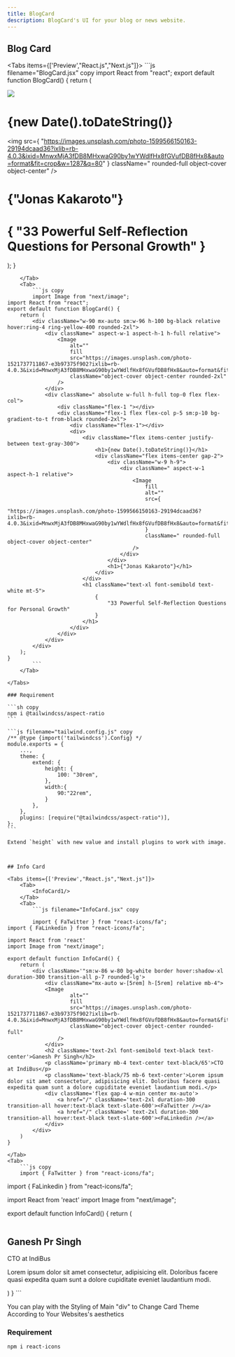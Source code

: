 ```yaml
---
title: BlogCard
description: BlogCard's UI for your blog or news website.
---
```


## Blog Card

<Tabs items={['Preview',"React.js","Next.js"]}>
    <Tab>
        <BlogCard/>
    </Tab>
    <Tab>
        ```js filename="BlogCard.jsx" copy
import React from "react";
export default function BlogCard() {
	return (
		<div className="w-90 mx-auto sm:w-96 h-100 bg-black relative hover:ring-4 ring-yellow-400 rounded-2xl">
			<div className=" aspect-w-1 aspect-h-1 h-full ">
				<img
					src="https://images.unsplash.com/photo-1521737711867-e3b97375f902?ixlib=rb-4.0.3&ixid=MnwxMjA3fDB8MHxwaG90by1wYWdlfHx8fGVufDB8fHx8&auto=format&fit=crop&w=1287&q=80"
					className="object-cover object-center rounded-2xl"
				/>
			</div>
			<div className=" absolute w-full h-full top-0 flex flex-col">
				<div className="flex-1 "></div>
				<div className="flex-1 flex flex-col p-5 sm:p-10 bg-gradient-to-t from-black rounded-2xl">
					<div className="flex-1"></div>
					<div>
						<div className="flex items-center justify-between text-gray-300">
							<h1>{new Date().toDateString()}</h1>
							<div className="flex items-center gap-2">
								<div className="w-9 h-9">
									<div className=" aspect-w-1 aspect-h-1">
										<img
											src={
												"https://images.unsplash.com/photo-1599566150163-29194dcaad36?ixlib=rb-4.0.3&ixid=MnwxMjA3fDB8MHxwaG90by1wYWdlfHx8fGVufDB8fHx8&auto=format&fit=crop&w=1287&q=80"
											}
											className=" rounded-full object-cover object-center"
										/>
									</div>
								</div>
								<h1>{"Jonas Kakaroto"}</h1>
							</div>
						</div>
						<h1 className="text-xl font-semibold text-white mt-5">
							{
								"33 Powerful Self-Reflection Questions for Personal Growth"
							}
						</h1>
					</div>
				</div>
			</div>
		</div>
	);
}
````
    </Tab>
    <Tab>
        ```js copy
        import Image from "next/image";
import React from "react";
export default function BlogCard() {
	return (
		<div className="w-90 mx-auto sm:w-96 h-100 bg-black relative hover:ring-4 ring-yellow-400 rounded-2xl">
			<div className=" aspect-w-1 aspect-h-1 h-full relative">
				<Image
					alt=""
					fill
					src="https://images.unsplash.com/photo-1521737711867-e3b97375f902?ixlib=rb-4.0.3&ixid=MnwxMjA3fDB8MHxwaG90by1wYWdlfHx8fGVufDB8fHx8&auto=format&fit=crop&w=1287&q=80"
					className="object-cover object-center rounded-2xl"
				/>
			</div>
			<div className=" absolute w-full h-full top-0 flex flex-col">
				<div className="flex-1 "></div>
				<div className="flex-1 flex flex-col p-5 sm:p-10 bg-gradient-to-t from-black rounded-2xl">
					<div className="flex-1"></div>
					<div>
						<div className="flex items-center justify-between text-gray-300">
							<h1>{new Date().toDateString()}</h1>
							<div className="flex items-center gap-2">
								<div className="w-9 h-9">
									<div className=" aspect-w-1 aspect-h-1 relative">
										<Image
											fill
											alt=""
											src={
												"https://images.unsplash.com/photo-1599566150163-29194dcaad36?ixlib=rb-4.0.3&ixid=MnwxMjA3fDB8MHxwaG90by1wYWdlfHx8fGVufDB8fHx8&auto=format&fit=crop&w=1287&q=80"
											}
											className=" rounded-full object-cover object-center"
										/>
									</div>
								</div>
								<h1>{"Jonas Kakaroto"}</h1>
							</div>
						</div>
						<h1 className="text-xl font-semibold text-white mt-5">
							{
								"33 Powerful Self-Reflection Questions for Personal Growth"
							}
						</h1>
					</div>
				</div>
			</div>
		</div>
	);
}
        ```
    </Tab>

</Tabs>

### Requirement

```sh copy
npm i @tailwindcss/aspect-ratio
```

```js filename="tailwind.config.js" copy
/** @type {import('tailwindcss').Config} */
module.exports = {
	...,
	theme: {
		extend: {
			height: {
				100: "30rem",
			},
			width:{
				90:"22rem",
			}
		},
	},
	plugins: [require("@tailwindcss/aspect-ratio")],
};
```

Extend `height` with new value and install plugins to work with image.



## Info Card

<Tabs items={['Preview',"React.js","Next.js"]}>
    <Tab>
        <InfoCard1/>
    </Tab>
    <Tab>
        ```js filename="InfoCard.jsx" copy

		import { FaTwitter } from "react-icons/fa";
import { FaLinkedin } from "react-icons/fa";

import React from 'react'
import Image from "next/image";

export default function InfoCard() {
    return (
        <div className='"sm:w-86 w-80 bg-white border hover:shadow-xl duration-300 transition-all p-7 rounded-lg'>
            <div className="mx-auto w-[5rem] h-[5rem] relative mb-4">
            <Image
					alt=""
					fill
					src="https://images.unsplash.com/photo-1521737711867-e3b97375f902?ixlib=rb-4.0.3&ixid=MnwxMjA3fDB8MHxwaG90by1wYWdlfHx8fGVufDB8fHx8&auto=format&fit=crop&w=1287&q=80"
					className="object-cover object-center rounded-full"
				/>
            </div>
            <h2 className='text-2xl font-semibold text-black text-center'>Ganesh Pr Singh</h2>
            <p className='primary mb-4 text-center text-black/65'>CTO at IndiBus</p>
            <p className='text-black/75 mb-6 text-center'>Lorem ipsum dolor sit amet consectetur, adipisicing elit. Doloribus facere quasi expedita quam sunt a dolore cupiditate eveniet laudantium modi.</p>
            <div className='flex gap-4 w-min center mx-auto'>
                <a href="/" className='text-2xl duration-300 transition-all hover:text-black text-slate-600'><FaTwitter /></a>
                <a href="/" className=' text-2xl duration-300 transition-all hover:text-black text-slate-600'><FaLinkedin /></a>
            </div>
        </div>
    )
}

````
    </Tab>
    <Tab>
        ```js copy
        import { FaTwitter } from "react-icons/fa";
import { FaLinkedin } from "react-icons/fa";

import React from 'react'
import Image from "next/image";

export default function InfoCard() {
    return (
        <div className='"sm:w-86 w-80 bg-white border hover:shadow-xl duration-300 transition-all p-7 rounded-lg'>
            <div className="mx-auto w-[5rem] h-[5rem] relative mb-4">
            <Image
					alt=""
					fill
					src="https://images.unsplash.com/photo-1521737711867-e3b97375f902?ixlib=rb-4.0.3&ixid=MnwxMjA3fDB8MHxwaG90by1wYWdlfHx8fGVufDB8fHx8&auto=format&fit=crop&w=1287&q=80"
					className="object-cover object-center rounded-full"
				/>
            </div>
            <h2 className='text-2xl font-semibold text-black text-center'>Ganesh Pr Singh</h2>
            <p className='primary mb-4 text-center text-black/65'>CTO at IndiBus</p>
            <p className='text-black/75 mb-6 text-center'>Lorem ipsum dolor sit amet consectetur, adipisicing elit. Doloribus facere quasi expedita quam sunt a dolore cupiditate eveniet laudantium modi.</p>
            <div className='flex gap-4 w-min center mx-auto'>
                <a href="/" className='text-2xl duration-300 transition-all hover:text-black text-slate-600'><FaTwitter /></a>
                <a href="/" className=' text-2xl duration-300 transition-all hover:text-black text-slate-600'><FaLinkedin /></a>
            </div>
        </div>
    )
}
        ```
    </Tab>
</Tabs>

<Callout type="info">
You can play with the Styling of Main "div" to Change Card Theme According to Your Websites's aesthetics
</Callout>

### Requirement

```sh copy
npm i react-icons
```


